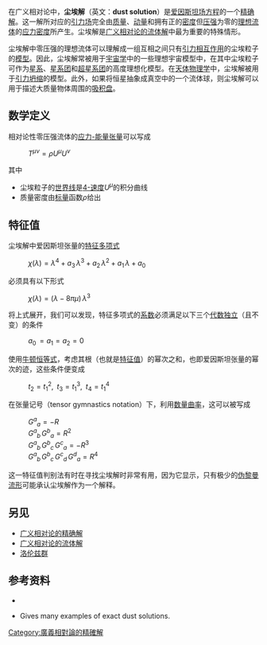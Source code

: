 {{no footnotes|time=2016-04-29T02:07:07+00:00}}
在广义相对论中，'''尘埃解'''（英文：'''dust solution'''）是[[爱因斯坦场方程|爱因斯坦场方程]]的一个[[广义相对论的精确解|精确解]]。这一解所对应的[[引力场|引力场]]完全由[[质量|质量]]、[[动量|动量]]和拥有正的[[密度|密度]]但[[压强|压强]]为零的[[理想流体|理想流体]]的[[應力|应力密度]]所产生。尘埃解是[[广义相对论的流体解|广义相对论的流体解]]中最为重要的特殊情形。

尘埃解中零压强的理想流体可以理解成一组互相之间只有[[引力相互作用|引力相互作用]]的尘埃粒子的[[模型|模型]]。因此，尘埃解常被用于[[宇宙学|宇宙学]]中的一些理想宇宙模型中，在其中尘埃粒子可作为[[星系|星系]]、[[星系团|星系团]]和[[超星系团|超星系团]]的高度理想化模型。在[[天体物理学|天体物理学]]中，尘埃解被用于[[引力坍缩|引力坍缩]]的模型。此外，如果将恒星抽象成真空中的一个流体球，则尘埃解可以用于描述大质量物体周围的[[吸积盘|吸积盘]]。

== 数学定义 ==
相对论性零压强流体的[[应力-能量张量|应力-能量张量]]可以写成
: <math>T^{\mu\nu} = \rho U^\mu U^\nu</math>
其中
* 尘埃粒子的[[世界线|世界线]]是[[4-速度|4-速度]]<math>U^\mu</math>的积分曲线
* 质量密度由[[标量|标量]]函数<math>\rho</math>给出

== 特征值 ==
尘埃解中爱因斯坦张量的[[特征多项式|特征多项式]]
: <math>\chi(\lambda) = \lambda^4 + a_3 \, \lambda^3 + a_2 \, \lambda^2 + a_1 \, \lambda + a_0</math>
必须具有以下形式
: <math> \chi(\lambda) = \left( \lambda - 8 \pi \mu \right) \, \lambda^3 </math>
将上式展开，我们可以发现，特征多项式的[[系数|系数]]必须满足以下三个[[代數獨立|代数独立]]（且不变）的条件
: <math> a_0 \, = a_1 = a_2 = 0 </math>
使用[[牛顿恒等式|牛顿恒等式]]，考虑其根（也就是[[特征值|特征值]]）的幂次之和，也即爱因斯坦张量的幂次的迹，这些条件便变成
: <math> t_2 = t_1^2, \; \; t_3 = t_1^3, \; \; t_4 = t_1^4</math>
在张量记号（tensor gymnastics notation）下，利用[[数量曲率|数量曲率]]，这可以被写成
: <math> {G^a}_a = -R</math>
: <math> {G^a}_b \, {G^b}_a = R^2</math>
: <math> {G^a}_b \, {G^b}_c \, {G^c}_a = -R^3</math>
: <math> {G^a}_b \, {G^b}_c \, {G^c}_d \, {G^d}_a = R^4</math>
这一特征值判别法有时在寻找尘埃解时非常有用，因为它显示，只有极少的[[伪黎曼流形|伪黎曼流形]]可能承认尘埃解作为一个解释。

== 另见 ==
* [[广义相对论的精确解|广义相对论的精确解]]
* [[广义相对论的流体解|广义相对论的流体解]]
* [[洛伦兹群|洛伦兹群]]

== 参考资料 ==
* {{Citation|last=Schutz|first=Bernard F.|chapter=4. Perfect fluids in special relativity|title=A first course in general relativity|publisher=Cambridge University Press|edition=2|year=2009|isbn=0-521-88705-4}}
* {{Cite book|title=Exact Solutions of Einstein's Field Equations (2nd edn.)|publisher=Cambridge University Press|year=2003|isbn=0-521-46136-7|location=Cambridge|author=Stephani, H.; Kramer, D.; MacCallum, M.; Hoenselaers, C.; & Herlt, E.}}  Gives many examples of exact dust solutions.

{{Relativity}}

{{廣義相對論}}
{{物理宇宙学}}

[[Category:廣義相對論的精確解|Category:廣義相對論的精確解]]